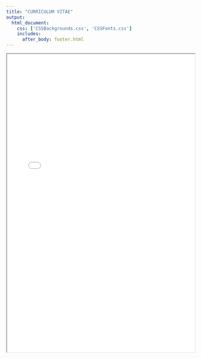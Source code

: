 ```yaml
--- 
title: "CURRICULUM VITAE"
output: 
  html_document:
    css: ['CSSBackgrounds.css', 'CSSFonts.css']
    includes:
      after_body: footer.html
---
```

<iframe src="./brady_cv_s2025.pdf" type="application/pdf" width="100%" height="800px">
